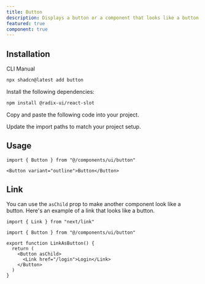 ```yaml
---
title: Button
description: Displays a button or a component that looks like a button.
featured: true
component: true
---
```


<ComponentPreview name="button-demo" description="A button" />

## Installation

<CodeTabs>

<TabsList>
  <TabsTrigger value="cli">CLI</TabsTrigger>
  <TabsTrigger value="manual">Manual</TabsTrigger>
</TabsList>
<TabsContent value="cli">

```bash
npx shadcn@latest add button
```

</TabsContent>

<TabsContent value="manual">

<Steps>

<Step>Install the following dependencies:</Step>

```bash
npm install @radix-ui/react-slot
```

<Step>Copy and paste the following code into your project.</Step>

<ComponentSource name="button" title="components/ui/button.tsx" />

<Step>Update the import paths to match your project setup.</Step>

</Steps>

</TabsContent>

</CodeTabs>

## Usage

```tsx
import { Button } from "@/components/ui/button"
```

```tsx
<Button variant="outline">Button</Button>
```

## Link

You can use the `asChild` prop to make another component look like a button. Here's an example of a link that looks like a button.

```tsx showLineNumbers
import { Link } from "next/link"

import { Button } from "@/components/ui/button"

export function LinkAsButton() {
  return (
    <Button asChild>
      <Link href="/login">Login</Link>
    </Button>
  )
}
```
 